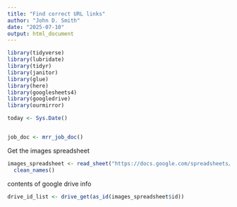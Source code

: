 ```yaml
---
title: "Find correct URL links"
author: "John D. Smith"
date: "2025-07-10"
output: html_document
---
```


```r
library(tidyverse)
library(lubridate)
library(tidyr)
library(janitor)
library(glue)
library(here)
library(googlesheets4)
library(googledrive)
library(ourmirror)

today <- Sys.Date()


job_doc <- mrr_job_doc()

```

Get the images spreadsheet

```r
images_spreadsheet <- read_sheet("https://docs.google.com/spreadsheets/d/1oKNLxr6IuZ_DQ4fUCyxE7qxF_RtIISay8QeoIz8o4ag/edit?gid=1239795533#gid=1239795533") |> 
  clean_names()
```

contents of google drive info

```r
drive_id_list <- drive_get(as_id(images_spreadsheet$id))
```


